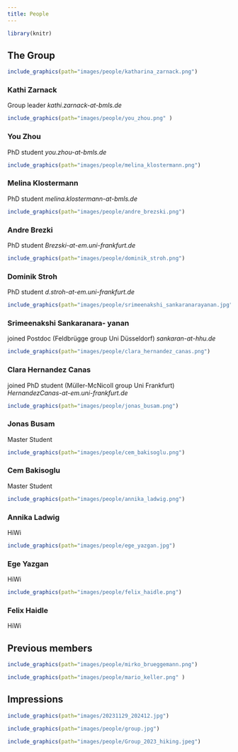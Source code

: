 ```yaml
---
title: People
---
```


```r
library(knitr)
```

## The Group

::: {layout="[25,25,25,25]"}
```r
include_graphics(path="images/people/katharina_zarnack.png")
```

### Kathi Zarnack

Group leader *kathi.zarnack-at-bmls.de* \linebreak

```r
include_graphics(path="images/people/you_zhou.png" )
```

### You Zhou

PhD student *you.zhou-at-bmls.de* \linebreak

```r
include_graphics(path="images/people/melina_klostermann.png")
```

### Melina Klostermann

PhD student *melina.klostermann-at-bmls.de* \linebreak

```r
include_graphics(path="images/people/andre_brezski.png")
```

### Andre Brezki

PhD student *Brezski-at-em.uni-frankfurt.de* \linebreak

```r
include_graphics(path="images/people/dominik_stroh.png")
```

### Dominik Stroh

PhD student *d.stroh-at-em.uni-frankfurt.de* \linebreak

```r
include_graphics(path="images/people/srimeenakshi_sankaranarayanan.jpg" )
```

### Srimeenakshi Sankaranara- yanan

joined Postdoc (Feldbrügge group Uni Düsseldorf) *sankaran-at-hhu.de* \linebreak

```r
include_graphics(path="images/people/clara_hernandez_canas.png")
```

### Clara Hernandez Canas

joined PhD student (Müller-McNicoll group Uni Frankfurt) *HernandezCanas-at-em.uni-frankfurt.de* \linebreak

```r
include_graphics(path="images/people/jonas_busam.png")
```

### Jonas Busam

Master Student \linebreak

```r
include_graphics(path="images/people/cem_bakisoglu.png")
```

### Cem Bakisoglu

Master Student \linebreak

```r
include_graphics(path="images/people/annika_ladwig.png")
```

### Annika Ladwig

HiWi \linebreak


```r
include_graphics(path="images/people/ege_yazgan.jpg")
```

### Ege Yazgan

HiWi \linebreak

```r
include_graphics(path="images/people/felix_haidle.png")
```

### Felix Haidle

HiWi \linebreak

:::

## Previous members

::: {layout="[25,25,25,25]"}
```r
include_graphics(path="images/people/mirko_brueggemann.png")

```

```r
include_graphics(path="images/people/mario_keller.png" )
```
:::

## Impressions

::: {layout="[50,50]"}
```r
include_graphics(path="images/20231129_202412.jpg")
```

```r
include_graphics(path="images/people/group.jpg")
```

```r
include_graphics(path="images/people/Group_2023_hiking.jpeg")
```
:::
